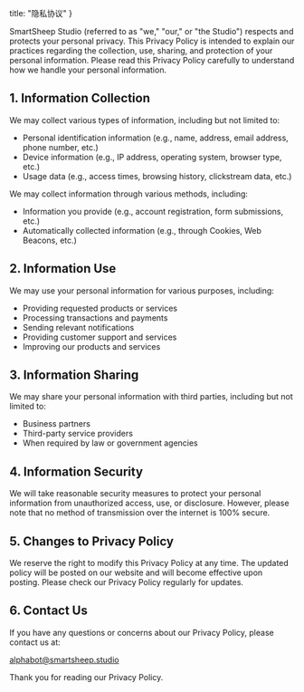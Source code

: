   title: "隐私协议"
}

SmartSheep Studio (referred to as "we," "our," or "the Studio") respects and protects your personal privacy. This Privacy Policy is intended to explain our practices regarding the collection, use, sharing, and protection of your personal information. Please read this Privacy Policy carefully to understand how we handle your personal information.

## 1. Information Collection

We may collect various types of information, including but not limited to:

*   Personal identification information (e.g., name, address, email address, phone number, etc.)
*   Device information (e.g., IP address, operating system, browser type, etc.)
*   Usage data (e.g., access times, browsing history, clickstream data, etc.)

We may collect information through various methods, including:

*   Information you provide (e.g., account registration, form submissions, etc.)
*   Automatically collected information (e.g., through Cookies, Web Beacons, etc.)

## 2. Information Use

We may use your personal information for various purposes, including:

*   Providing requested products or services
*   Processing transactions and payments
*   Sending relevant notifications
*   Providing customer support and services
*   Improving our products and services

## 3. Information Sharing

We may share your personal information with third parties, including but not limited to:

*   Business partners
*   Third-party service providers
*   When required by law or government agencies

## 4. Information Security

We will take reasonable security measures to protect your personal information from unauthorized access, use, or disclosure. However, please note that no method of transmission over the internet is 100% secure.

## 5. Changes to Privacy Policy

We reserve the right to modify this Privacy Policy at any time. The updated policy will be posted on our website and will become effective upon posting. Please check our Privacy Policy regularly for updates.

## 6. Contact Us

If you have any questions or concerns about our Privacy Policy, please contact us at:

alphabot@smartsheep.studio

Thank you for reading our Privacy Policy.